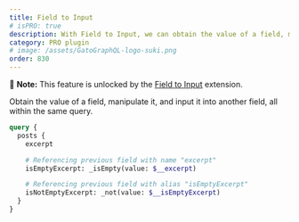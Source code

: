 ```yaml
---
title: Field to Input
# isPRO: true
description: With Field to Input, we can obtain the value of a field, manipulate it, and input it into another field, all within the same query.
category: PRO plugin
# image: /assets/GatoGraphQL-logo-suki.png
order: 830
---
```


📣 **Note:** This feature is unlocked by the [Field to Input](/extensions/field-to-input/) extension.

Obtain the value of a field, manipulate it, and input it into another field, all within the same query.

```graphql
query {
  posts {
    excerpt

    # Referencing previous field with name "excerpt"
    isEmptyExcerpt: _isEmpty(value: $__excerpt)

    # Referencing previous field with alias "isEmptyExcerpt"
    isNotEmptyExcerpt: _not(value: $__isEmptyExcerpt)
  }
}
```
